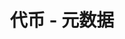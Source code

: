 ---
title: '代币 - 元数据'
openapi: '/cn/api-reference/openapi-cn.json GET /v1/token/{chain}/{tokenAddress}/metadata'
---